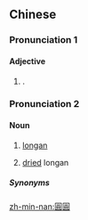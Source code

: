 ==Chinese==
{{zh-forms|s=圆圆}}

===Pronunciation 1===
{{zh-pron
|m=yuányuán
|c=jyun4 jyun4
|h=pfs=yèn-yèn
|mn=îⁿ-îⁿ
|cat=a
}}

====Adjective====
{{zh-adj}}

# {{n-g|Expressive reduplication of}} {{zh-l|圓|round}}.

===Pronunciation 2===
{{zh-pron
|m=yuányuan
|cat=n
}}

====Noun====
{{zh-noun}}

# {{lb|zh|dialectal|_|Mandarin|Sichuan|_|Hakka}} [[longan]]
# {{lb|zh|dialectal|_|Mandarin}} [[dried]] longan

=====Synonyms=====
{{zh-dial|龍眼}}

{{cln|zh|reduplications}}

[[zh-min-nan:圓圓]]